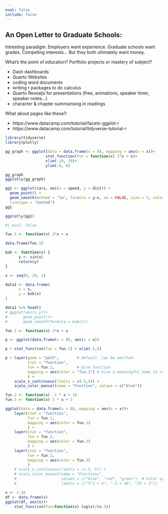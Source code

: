 ```yaml
---
eval: false
include: false
---
```


## An Open Letter to Graduate Schools: 

Intresting paradigm. Employers want experience. Graduate schools want grades. Competing interests... But they both ultimately want money. 

What's the point of education? Portfolio projects or mastery of subject? 


- Dash dashboards
- Quarto Websites 
- coding word documents
- writing r packages to do calculus
- Quarto Revealjs for presentations (free, animations, speaker timer, speaker notes...)
- character & chapter summarising in readings


What about pages like these?:

- https://www.datacamp.com/tutorial/facets-ggplot-r
- https://www.datacamp.com/tutorial/tidyverse-tutorial-r 

```r
library(tidyverse)
library(plotly)
```


```r
gg_graph <- ggplot(data = data.frame(x = 0), mapping = aes(x = x))+
                  stat_function(fun = function(x) 2*x + x)+ 
                  xlim(-10, 10)+
                  ylim(-6, 6)

```

```r
gg_graph
ggplotly(gg_graph)
```


```r
gg1 <- ggplot(cars, aes(x = speed, y = dist)) +
  geom_point() +
  geom_smooth(method = "lm", formula = y~x, se = FALSE, size = 2, color = "orange",
  linetype = "dashed")
gg1
```

```r
ggplotly(gg1)
```



```r
#| eval: false

fun.1 <- function(x) 2*x + x

data.frame(fun.1)
```

```r

bob <- function(x) {
      y <- sin(x)
      return(y)
}

x <- seq(0, 20, 1)

data1 <- data.frame(
      x = x, 
      y = bob(x)
)

data1 %>% head()
# ggplot(aes(x,y))+ 
#       geom_point()+
#       geom_smooth(formula = bob(x))

```



```r
fun.1 <- function(x) 2*x + x

p <- ggplot(data.frame(x = 0), aes(x = x))

```


```r
p + stat_function(fun = fun.1) + xlim(-5,5)
```

```r
p + layer(geom = "path",        # Default. Can be omitted.
          stat = "function",
          fun = fun.1,          # Give function
          mapping = aes(color = "fun.1") # Give a meaningful name to color
          ) +
    scale_x_continuous(limits = c(-5,5)) +
    scale_color_manual(name = "Function", values = c("blue"))
```

```r
fun.2 <- function(x) -1 * x + 10
fun.3 <- function(x) 3 * x + 2
```

```r
ggplot(data = data.frame(x = 0), mapping = aes(x = x))+ 
    layer(stat = "function",
          fun = fun.1,
          mapping = aes(color = fun.1)
          ) +
    layer(stat = "function",
          fun = fun.2,
          mapping = aes(color = fun.2)
          ) +
    layer(stat = "function",
          fun = fun.3,
          mapping = aes(color = fun.3)
          ) 
    # scale_x_continuous(limits = c(-5, 5)) +
    # scale_color_manual(name = "Functions",
    #                    values = c("blue", "red", "green"), # Color specification
    #                    labels = c("X^2 + X", "-X + 10", "3X + 2"))
```



```r
x <- 1:10
df <- data.frame(x)
ggplot(df, aes(x))+
    stat_function(fun=function(x) log(x)/(x-3))
```

